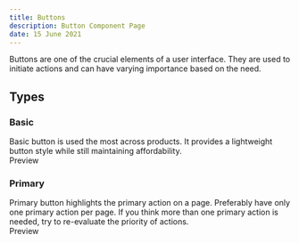 ```yaml
---
title: Buttons
description: Button Component Page
date: 15 June 2021
---
```


Buttons are one of the crucial elements of a user interface. They are used to initiate actions and can have varying importance based on the need.

## Types

### Basic
Basic button is used the most across products. It provides a lightweight button style while still maintaining affordability.
<br />
Preview

### Primary
Primary button highlights the primary action on a page. Preferably have only one primary action per page. If you think more than one primary action is needed, try to re-evaluate the priority of actions.
<br />
Preview